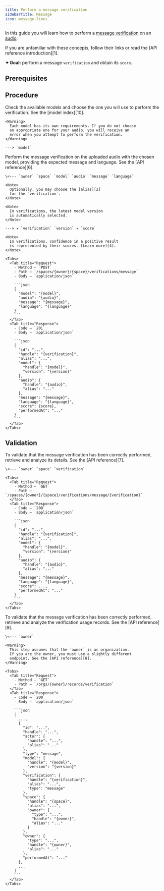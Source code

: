 ```yaml
---
title: Perform a message verification
sidebarTitle: Message
icon: message-lines
---
```


In this guide you will learn how to perform a [message
verification][5] on an [audio][3].

<Tip>
  If you are unfamiliar with these concepts, follow their
  links or read the [API reference introduction][1].
</Tip>

**✦ Goal:** perform a message `verification` and obtain its
`score`.

## Prerequisites

<Steps>
  <Snippet file="prerequisites/set-up-your-http-client.mdx" />
  <Snippet file="prerequisites/authenticate-using-your-credentials-or-api-keys.mdx" />
  <Snippet file="prerequisites/gain-access-to-a-space.mdx" />
  <Snippet file="prerequisites/upload-an-audio.mdx" />
  <Snippet file="prerequisites/obtain-the-expected-message-and-language.mdx" />
  <Step icon="arrow-down"></Step>
</Steps>

## Procedure

<Steps>
  <Step title="Choose the message verification model">
    Check the available models and choose the one
    you will use to perform the verification.
    See the [model index][10].

    <Warning>
      Each model has its own requirements. If you do not choose
      an appropriate one for your audio, you will receive an
      error when you attempt to perform the verification.
    </Warning>

    ---> `model`
  </Step>
  <Step title="Perform the message verification">
    Perform the message verification on the uploaded audio
    with the chosen model, providing the expected message and
    language. See the [API reference][6].

    \<--- `owner` `space` `model` `audio` `message` `language`

    <Note>
      Optionally, you may choose the [alias][2]
      for the `verification`.
    </Note>

    <Note>
      In verifications, the latest model version
      is automatically selected.
    </Note>

    ---> ✦ `verification` `version` ✦ `score`

    <Note>
      In verifications, confidence in a positive result
      is represented by their scores. [Learn more][4].
    </Note>

    <Tabs>
      <Tab title="Request">
        - Method — `POST`
        - Path — `/spaces/{owner}/{space}/verifications/message`
        - Body — `application/json`

        ```json
        {
          "model": "{model}",
          "audio": "{audio}",
          "message": "{message}",
          "language": "{language}"
        }
        ```
      </Tab>
      <Tab title="Response">
        - Code — `201`
        - Body — `application/json`

        ```json
        {
          "id": "...",
          "handle": "{verification}",
          "alias": "...",
          "model": {
            "handle": "{model}",
            "version": "{version}"
          },
          "audio": {
            "handle": "{audio}",
            "alias": "..."
          },
          "message": "{message}",
          "language": "{language}",
          "score": {score},
          "performedAt": "..."
        }
        ```
      </Tab>
    </Tabs>
  </Step>
  <Step icon="arrow-down"></Step>
</Steps>

## Validation

<Steps>
  <Step title="Validate the message verification details">
    To validate that the message verification has been
    correctly performed, retrieve and analyze its details.
    See the [API reference][7].

    \<--- `owner` `space` `verification`

    <Tabs>
      <Tab title="Request">
        - Method — `GET`
        - Path — `/spaces/{owner}/{space}/verifications/message/{verification}`
      </Tab>
      <Tab title="Response">
        - Code — `200`
        - Body — `application/json`

        ```json
        {
          "id": "...",
          "handle": "{verification}",
          "alias": "...",
          "model": {
            "handle": "{model}",
            "version": "{version}"
          },
          "audio": {
            "handle": "{audio}",
            "alias": "..."
          },
          "message": "{message}",
          "language": "{language}",
          "score": ...,
          "performedAt": "..."
        }
        ```
      </Tab>
    </Tabs>
  </Step>
  <Step title="Validate the verification usage records">
    To validate that the message verification has been
    correctly performed, retrieve and analyze the verification
    usage records. See the [API reference][9].

    \<--- `owner`

    <Warning>
      This step assumes that the `owner` is an organization.
      If you are the owner, you must use a slightly different
      endpoint. See the [API reference][8].
    </Warning>

    <Tabs>
      <Tab title="Request">
        - Method — `GET`
        - Path — `/orgs/{owner}/records/verification`
      </Tab>
      <Tab title="Response">
        - Code — `200`
        - Body — `application/json`

        ```json
        [
          ...,
          {
            "id": "...",
            "handle": "...",
            "actor": {
              "handle": "...",
              "alias": "..."
            },
            "type": "message",
            "model": {
              "handle": "{model}",
              "version": "{version}"
            },
            "verification": {
              "handle": "{verification}",
              "alias": "...",
              "type": "message"
            },
            "space": {
              "handle": "{space}",
              "alias": "...",
              "owner": {
                "type": "...",
                "handle": "{owner}",
                "alias": "..."
              }
            },
            "owner": {
              "type": "...",
              "handle": "{owner}",
              "alias": "..."
            },
            "performedAt": "..."
          },
          ...
        ]
        ```
      </Tab>
    </Tabs>
  </Step>
  <Step icon="party-horn"></Step>
</Steps>

[1]: /api-reference/introduction
[2]: /api-reference/ids-handles-and-aliases
[3]: /api-reference/audios
[4]: /api-reference/verifications/scores
[5]: /api-reference/message-verifications
[6]: /api-reference/message-verifications/create
[7]: /api-reference/message-verifications/get
[8]: /api-reference/verification-usage-records/list-your-user
[9]: /api-reference/verification-usage-records/list-organizations
[10]: /models/message-verification
